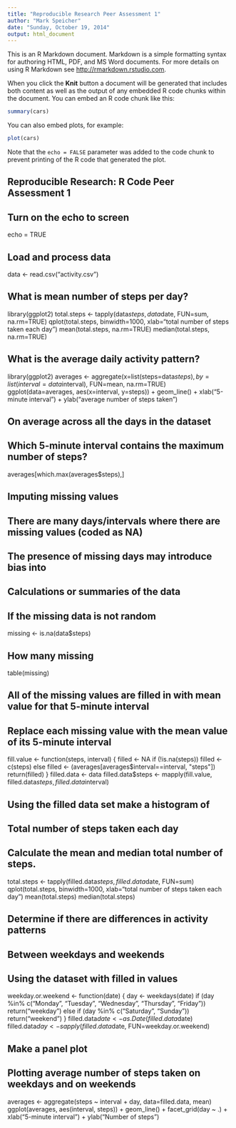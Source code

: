 ```yaml
---
title: "Reproducible Research Peer Assessment 1"
author: "Mark Speicher"
date: "Sunday, October 19, 2014"
output: html_document
---
```


This is an R Markdown document. Markdown is a simple formatting syntax for authoring HTML, PDF, and MS Word documents. For more details on using R Markdown see <http://rmarkdown.rstudio.com>.

When you click the **Knit** button a document will be generated that includes both content as well as the output of any embedded R code chunks within the document. You can embed an R code chunk like this:

```r
summary(cars)
```

You can also embed plots, for example:

```r
plot(cars)
```

Note that the `echo = FALSE` parameter was added to the code chunk to prevent printing of the R code that generated the plot.

##  Reproducible Research: R Code Peer Assessment 1

##  Turn on the echo to screen
echo = TRUE

##  Load and process data
data <- read.csv("activity.csv")

##  What is mean number of steps per day?
library(ggplot2)
total.steps <- tapply(data$steps, data$date, FUN=sum, na.rm=TRUE)
qplot(total.steps, binwidth=1000, xlab="total number of steps taken each day")
mean(total.steps, na.rm=TRUE)
median(total.steps, na.rm=TRUE)

##  What is the average daily activity pattern?
library(ggplot2)
averages <- aggregate(x=list(steps=data$steps), by=list(interval=data$interval),
                      FUN=mean, na.rm=TRUE)
ggplot(data=averages, aes(x=interval, y=steps)) +
    geom_line() +
    xlab("5-minute interval") +
    ylab("average number of steps taken")


##  On average across all the days in the dataset
##  Which 5-minute interval contains the maximum number of steps?
averages[which.max(averages$steps),]

##  Imputing missing values
##  There are many days/intervals where there are missing values (coded as NA)
##  The presence of missing days may introduce bias into 
##  Calculations or summaries of the data
##  If the missing data is not random
missing <- is.na(data$steps)

## How many missing
table(missing)

##  All of the missing values are filled in with mean value for that 5-minute interval
##  Replace each missing value with the mean value of its 5-minute interval
fill.value <- function(steps, interval) {
    filled <- NA
    if (!is.na(steps))
        filled <- c(steps)
    else
        filled <- (averages[averages$interval==interval, "steps"])
    return(filled)
}
filled.data <- data
filled.data$steps <- mapply(fill.value, filled.data$steps, filled.data$interval)

##  Using the filled data set make a histogram of 
##  Total number of steps taken each day
##  Calculate the mean and median total number of steps.

total.steps <- tapply(filled.data$steps, filled.data$date, FUN=sum)
qplot(total.steps, binwidth=1000, xlab="total number of steps taken each day")
mean(total.steps)
median(total.steps)

##  Determine if there are differences in activity patterns
##  Between weekdays and weekends
##  Using the dataset with filled in values

weekday.or.weekend <- function(date) {
    day <- weekdays(date)
    if (day %in% c("Monday", "Tuesday", "Wednesday", "Thursday", "Friday"))
        return("weekday")
    else if (day %in% c("Saturday", "Sunday"))
        return("weekend")
}
filled.data$date <- as.Date(filled.data$date)
filled.data$day <- sapply(filled.data$date, FUN=weekday.or.weekend)

##  Make a panel plot
##  Plotting average number of steps taken on weekdays and on weekends

averages <- aggregate(steps ~ interval + day, data=filled.data, mean)
ggplot(averages, aes(interval, steps)) + geom_line() + facet_grid(day ~ .) +
    xlab("5-minute interval") + ylab("Number of steps")
    
